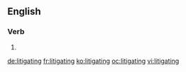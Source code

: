 ==English==

===Verb===
{{head|en|present participle}}

# {{present participle of|litigate|lang=en}}

[[de:litigating]]
[[fr:litigating]]
[[ko:litigating]]
[[oc:litigating]]
[[vi:litigating]]